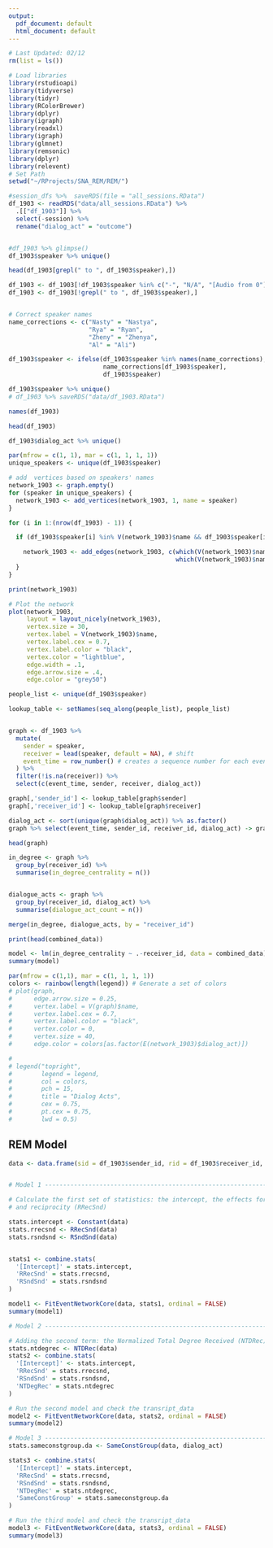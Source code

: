 ```yaml
---
output:
  pdf_document: default
  html_document: default
---
```

```r
# Last Updated: 02/12
rm(list = ls())

# Load libraries
library(rstudioapi)
library(tidyverse)
library(tidyr)
library(RColorBrewer)
library(dplyr)
library(igraph)
library(readxl)
library(igraph)
library(glmnet)
library(remsonic)
library(dplyr)
library(relevent)
# Set Path
setwd("~/RProjects/SNA_REM/REM/")
```

```r
#session_dfs %>%  saveRDS(file = "all_sessions.RData")
df_1903 <- readRDS("data/all_sessions.RData") %>%
  .[["df_1903"]] %>%
  select(-session) %>%
  rename("dialog_act" = "outcome")


#df_1903 %>% glimpse()
df_1903$speaker %>% unique()

head(df_1903[grepl(" to ", df_1903$speaker),])

df_1903 <- df_1903[!df_1903$speaker %in% c("-", "N/A", "[Audio from 0"),]
df_1903 <- df_1903[!grepl(" to ", df_1903$speaker),]


# Correct speaker names
name_corrections <- c("Nasty" = "Nastya",
                      "Rya" = "Ryan",
                      "Zheny" = "Zhenya",
                      "Al" = "Ali")

df_1903$speaker <- ifelse(df_1903$speaker %in% names(name_corrections),
                          name_corrections[df_1903$speaker],
                          df_1903$speaker)

df_1903$speaker %>% unique()
# df_1903 %>% saveRDS("data/df_1903.RData")
```


```r
names(df_1903)
```

```r
head(df_1903)
```

```r
df_1903$dialog_act %>% unique()
```





```r
par(mfrow = c(1, 1), mar = c(1, 1, 1, 1))
unique_speakers <- unique(df_1903$speaker)

# add  vertices based on speakers' names
network_1903 <- graph.empty()
for (speaker in unique_speakers) {
  network_1903 <- add_vertices(network_1903, 1, name = speaker)
}

for (i in 1:(nrow(df_1903) - 1)) {

  if (df_1903$speaker[i] %in% V(network_1903)$name && df_1903$speaker[i + 1] %in% V(network_1903)$name) {

    network_1903 <- add_edges(network_1903, c(which(V(network_1903)$name == df_1903$speaker[i]),
                                              which(V(network_1903)$name == df_1903$speaker[i + 1])))
  }
}

print(network_1903)
```


```r
# Plot the network
plot(network_1903,
     layout = layout_nicely(network_1903),
     vertex.size = 30,
     vertex.label = V(network_1903)$name,
     vertex.label.cex = 0.7,
     vertex.label.color = "black",
     vertex.color = "lightblue",
     edge.width = .1,
     edge.arrow.size = .4,
     edge.color = "grey50")

```




```r
people_list <- unique(df_1903$speaker)

lookup_table <- setNames(seq_along(people_list), people_list)


graph <- df_1903 %>%
  mutate(
    sender = speaker,
    receiver = lead(speaker, default = NA), # shift
    event_time = row_number() # creates a sequence number for each event
  ) %>%
  filter(!is.na(receiver)) %>%
  select(c(event_time, sender, receiver, dialog_act))

graph[,'sender_id'] <- lookup_table[graph$sender]
graph[,'receiver_id'] <- lookup_table[graph$receiver]

dialog_act <- sort(unique(graph$dialog_act)) %>% as.factor()
graph %>% select(event_time, sender_id, receiver_id, dialog_act) -> graph

head(graph)

```

```r
in_degree <- graph %>%
  group_by(receiver_id) %>%
  summarise(in_degree_centrality = n())


dialogue_acts <- graph %>%
  group_by(receiver_id, dialog_act) %>%
  summarise(dialogue_act_count = n()) 

merge(in_degree, dialogue_acts, by = "receiver_id")

print(head(combined_data))


```

```r
model <- lm(in_degree_centrality ~ .-receiver_id, data = combined_data)
summary(model)

```


```r

par(mfrow = c(1,1), mar = c(1, 1, 1, 1))
colors <- rainbow(length(legend)) # Generate a set of colors
# plot(graph,
#      edge.arrow.size = 0.25,
#      vertex.label = V(graph)$name,
#      vertex.label.cex = 0.7,
#      vertex.label.color = "black",
#      vertex.color = 0,
#      vertex.size = 40,
#      edge.color = colors[as.factor(E(network_1903)$dialog_act)])

# 
# legend("topright",
#        legend = legend, 
#        col = colors,
#        pch = 15, 
#        title = "Dialog Acts",
#        cex = 0.75, 
#        pt.cex = 0.75, 
#        lwd = 0.5) 
```

## REM Model
```r

data <- data.frame(sid = df_1903$sender_id, rid = df_1903$receiver_id, time = df_1903$event_time, dialog_act = df_1903$dialog_act)


# Model 1 -----------------------------------------------------------------

# Calculate the first set of statistics: the intercept, the effects for repetition (RSndSnd), 
# and reciprocity (RRecSnd)

stats.intercept <- Constant(data)
stats.rrecsnd <- RRecSnd(data)
stats.rsndsnd <- RSndSnd(data)


stats1 <- combine.stats(
  '[Intercept]' = stats.intercept,
  'RRecSnd' = stats.rrecsnd,
  'RSndSnd' = stats.rsndsnd
)

model1 <- FitEventNetworkCore(data, stats1, ordinal = FALSE)
summary(model1)
```


```r
# Model 2 -----------------------------------------------------------------

# Adding the second term: the Normalized Total Degree Received (NTDRec)
stats.ntdegrec <- NTDRec(data)
stats2 <- combine.stats(
  '[Intercept]' <- stats.intercept,
  'RRecSnd' = stats.rrecsnd,
  'RSndSnd' = stats.rsndsnd,
  'NTDegRec' = stats.ntdegrec
)

# Run the second model and check the transript_data
model2 <- FitEventNetworkCore(data, stats2, ordinal = FALSE)
summary(model2)
```


```r
# Model 3 -----------------------------------------------------------------
stats.sameconstgroup.da <- SameConstGroup(data, dialog_act)

stats3 <- combine.stats(
  '[Intercept]' = stats.intercept,
  'RRecSnd' = stats.rrecsnd,
  'RSndSnd' = stats.rsndsnd,
  'NTDegRec' = stats.ntdegrec,
  'SameConstGroup' = stats.sameconstgroup.da
)

# Run the third model and check the transript_data
model3 <- FitEventNetworkCore(data, stats3, ordinal = FALSE)
summary(model3)
```


